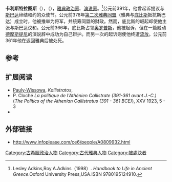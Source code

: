 {{Infobox military person
|name= 卡利斯特拉图斯
|image=
|caption= 
|allegiance= [[雅典|雅典]]
|rank= [[將軍_(古希臘)|將軍]]
|commands=
|nickname= 
|birth_date= 
|death_date= 前361年
|birth_place= [[雅典|雅典]]
|death_place= [[雅典|雅典]]
|laterwork=
|battles= 
}}
'''卡利斯特拉图斯'''（{{lang-en|Callistratus of Aphidnae}}），（{{bd|？||前361年|}}），[[雅典|雅典]][[政治家|政治家]]、[[演说家|演说家]]。<ref>Lesley Adkins,Roy A.Adkins（1998）. ''Handbook to Life in Ancient Greece''.Oxford University Press,USA.ISBN 9780195124910.</ref>公元前391年，他曾起诉提议与[[斯巴达|斯巴达]]缔结和约的众使节。公元前378年[[第二次雅典同盟|第二次雅典同盟]]（雅典与[[底比斯|底比斯]]抵抗斯巴达）成立时，他被推举为将军，并统筹同盟的财政。然而，底比斯的崛起却使他主张与斯巴达议和。公元前366年，底比斯占领[[奥罗普斯|奥罗普斯]]，他被起诉，但在一篇触动[[德摩斯提尼|德摩斯提尼]]的演说辞中成功为自己辩护。而另一次的起诉则使他终遭[[流放|流放]]。公元前361年他在返回雅典后被处死。

== 参考 ==
{{reflist}}

==扩展阅读==
*[[Pauly-Wissowa|Pauly-Wissowa]], ''Kallistratos'', 
*P. Cloché ''La politique de l'Athénien Callistrate (391-361 avant J.-C.)'' (''The Politics of the Athenian Callistratus (391 - 361 BCE)''), XXV 1923, 5 - 3
*{{1911}}

==外部链接==
*http://www.infoplease.com/ce6/people/A0809932.html {{Wayback|url=http://www.infoplease.com/ce6/people/A0809932.html |date=20110629185607 }}
{{Ancient Athenian statesmen}}

{{Authority control}}

[[Category:古希臘政治人物|Category:古希臘政治人物]]
[[Category:古代雅典人物|Category:古代雅典人物]]
[[Category:被處決者|Category:被處決者]]